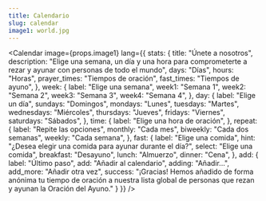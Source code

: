 ```yaml
---
title: Calendario
slug: calendar
image1: world.jpg
---
```

<Calendar
  image={props.image1}
  lang={{
    stats: {
      title: "Únete a nosotros",
      description: "Elige una semana, un día y una hora para comprometerte a rezar y ayunar con personas de todo el mundo",
      days: "Días",
      hours: "Horas",
      prayer_times: "Tiempos de oración",
      fast_times: "Tiempos de ayuno",
    },
    week: {
      label: "Elige una semana",
      week1: "Semana 1",
      week2: "Semana 2",
      week3: "Semana 3",
      week4: "Semana 4",
    },
    day: {
      label: "Elige un día",
      sundays: "Domingos",
      mondays: "Lunes",
      tuesdays: "Martes",
      wednesdays: "Miércoles",
      thursdays: "Jueves",
      fridays: "Viernes",
      saturdays: "Sábados",
    },
    time: {
      label: "Elige una hora de oración",
    },
    repeat: {
      label: "Repite las opciones",
      monthly: "Cada mes",
      biweekly: "Cada dos semanas",
      weekly: "Cada semana",
    },
    fast: {
      label: "Elige una comida",
      hint: "¿Desea elegir una comida para ayunar durante el día?",
      select: "Elige una comida",
      breakfast: "Desayuno",
      lunch: "Almuerzo",
      dinner: "Cena",
    },
    add: {
      label: "Último paso",
      add: "Añadir al calendario",
      adding: "Añadir...",
      add_more: "Añadir otra vez",
      success: "¡Gracias! Hemos añadido de forma anónima tu tiempo de oración a nuestra lista global de personas que rezan y ayunan la Oración del Ayuno."
    }
  }}
/>
